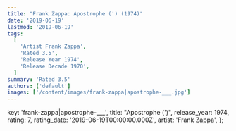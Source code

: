 ```yaml
---
title: "Frank Zappa: Apostrophe (') (1974)"
date: '2019-06-19'
lastmod: '2019-06-19'
tags:
  [
    'Artist Frank Zappa',
    'Rated 3.5',
    'Release Year 1974',
    'Release Decade 1970',
  ]
summary: 'Rated 3.5'
authors: ['default']
images: ['/content/images/frank-zappa|apostrophe-___.jpg']
---
```


  key: 'frank-zappa|apostrophe-___',
  title: "Apostrophe (')",
  release_year: 1974,
  rating: 7,
  rating_date: '2019-06-19T00:00:00.000Z',
  artist: 'Frank Zappa',
};

<MusicRating data={data} />
